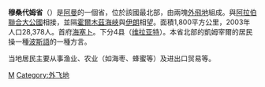 {{noteTA
|1=zh-tw:哈薩布;zh-hans:海塞卜;
}}
{{Infobox settlement
| name                    = 穆桑代姆省
| native_name             = {{transl|ar|DIN|Musandam Governorate}}
| official_name           = {{rtl-lang|ar|محافظة مسندم}}
|motto =
|image_skyline = <!-- 檔案不存在 File:Meccamontage.jpg -->
|image_caption = Clockwise from top left: Kaaba, Mecca Skyline, Abraj Al Bait, Masjid al-Haram and a pilgrim praying
| settlement_type         = [[阿曼行政区划|省]]
| imagesize               = 
| image_alt               = 
| image_flag              = 
| flag_size               = 
| flag_alt                = 
| image_shield            = 
| shield_size             = 
| shield_alt              = 
| image_map               = Musandam in Oman.svg
| mapsize                 = 
| map_alt                 =
| map_caption             = 穆桑代姆省在阿曼地图中的位置
| latd  = |latm  = |lats  =  |latNS  = N
| longd = |longm = |longs =  |longEW = W
| coor_pinpoint           =
| coordinates_type        = type:adm1st_region:OM
| coordinates_display     = inline,title
| seat_type               = [[首府|首府]]
| seat                    = [[海塞卜|海塞卜]]
| parts_type              = 
| parts_style             = para
| p1                      = 4
| area_total_km2          = 1800
| area_footnotes          = 
| population_as_of        = 2003年统计
| population_footnotes    = 
| population_total        = 28378
| population_note         =  
| population_blank1_title = 
| population_blank1       =
| population_blank2_title =
| population_blank2       = 
| population_density_km2  = auto
| demographics1_name1     = 
| demographics1_info1     = 
| demographics_type2      =
| demographics2_name1     = 
| demographics2_info1     = 
| demographics2_name2     = 
| demographics2_info2     = 
| demographics2_name3     = 
| demographics2_info3     = 
| blank1_name_sec1        = 
| blank1_info_sec1        =
| blank2_name_sec1        = 
| blank2_info_sec1        = 
| blank_name_sec2         = 
| blank_info_sec2         = 
| blank1_name_sec2        =
| blank1_info_sec2        = 
| blank2_name_sec2        = 
| blank2_info_sec2        = 
| postal_code_type        = [[ISO_3166-2|ISO 3166-2]]
| postal_code             = MU
| leader_title            = G
| leader_name             = 
| leader_party            = 
| website                 = 
| footnotes               = 
}}
'''穆桑代姆省'''（{{lang-ar|مسندم|}}）是[[阿曼|阿曼]]的一個省，位於該國最北部，由兩塊[[飛地|外飛地]]組成。與[[阿拉伯联合酋长国|阿拉伯聯合大公國]]相接，並隔[[霍爾木茲海峽|霍爾木茲海峽]]與[[伊朗|伊朗]]相望。面積1,800平方公里，2003年人口28,378人。首府[[海塞卜|海塞卜]]。下分4县（[[维拉亚特|维拉亚特]]）。本省北部的凱姆宰爾的居民操一種[[波斯語|波斯語]]的一種方言。

当地居民主要从事渔业、农业（如海枣、蜂蜜等）及进出口贸易等。

{{阿曼行政區劃}}{{authority control}}
[[Category:阿曼行政區劃|M]]
[[Category:外飞地|Category:外飞地]]